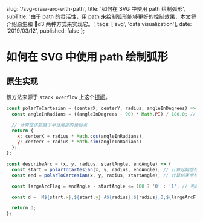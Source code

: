 
  slug: '/svg-draw-arc-with-path',
  title: '如何在 SVG 中使用 path 绘制弧形',
  subTitle: '由于 path 的灵活性，用 path 来绘制弧形能够更好的控制效果，本文将介绍原生和 d3 两种方式来实现它。',
  tags: ['svg', 'data visualization'],
  date: '2019/03/12',
  published: false
};


# 如何在 SVG 中使用 path 绘制弧形

## 原生实现

该方法来源于 `stack overflow` 上这个[提问](https://stackoverflow.com/questions/5736398/how-to-calculate-the-svg-path-for-an-arc-of-a-circle)。

```js
const polarToCartesian = (centerX, centerY, radius, angleInDegrees) => {
  const angleInRadians = ((angleInDegrees - 90) * Math.PI) / 180.0; // 将角度转换为弧度

  // 计算在该弧度下半径尾部的坐标点
  return {
    x: centerX + radius * Math.cos(angleInRadians),
    y: centerY + radius * Math.sin(angleInRadians)
  };
};

const describeArc = (x, y, radius, startAngle, endAngle) => {
  const start = polarToCartesian(x, y, radius, endAngle); // 计算起始坐标点
  const end = polarToCartesian(x, y, radius, startAngle); // 计算结束坐标点

  const largeArcFlag = endAngle - startAngle <= 180 ? '0' : '1'; // 判断是否为大角，即延续角度是否大于180度

  const d = `M${start.x},${start.y} A${radius},${radius},0,${largeArcFlag},0,${end.x},${end.y}`;

  return d;
};
```
